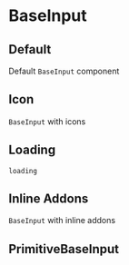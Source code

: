 

<Meta title="Input/BaseInput" component={BaseInput} />

# BaseInput

<Description component={BaseInput} />
<ArgsTable of={BaseInput} />

## Default

Default `BaseInput` component

<Canvas withToolbar>
  <Story name="Default" story={stories.Default} />
</Canvas>

## Icon

`BaseInput` with icons

<Canvas withToolbar>
  <Story name="Icon" story={stories.Icon} />
</Canvas>

## Loading

`loading`

<Canvas withToolbar>
  <Story name="Loading" story={stories.Loading} />
</Canvas>

## Inline Addons

`BaseInput` with inline addons

<Canvas withToolbar>
  <Story name="Inline Addons" story={stories.InlineAddons} />
</Canvas>

## PrimitiveBaseInput

<Canvas withToolbar>
  <Story name="PrimitiveBaseInput" story={stories.PrimitiveBaseInputComponent} />
</Canvas>
